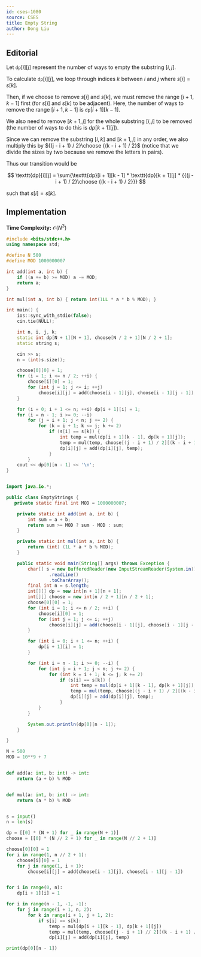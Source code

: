 ```yaml
---
id: cses-1080
source: CSES
title: Empty String
author: Dong Liu
---
```


## Editorial

Let $\texttt{dp}[i][j]$ represent the number of ways to empty the substring $[i, j]$.

To calculate $\texttt{dp}[i][j]$, we loop through indices $k$ between $i$ and $j$ where $s[i] = s[k]$.

Then, if we choose to remove $s[i]$ and $s[k]$, we must remove the range $[i + 1, k - 1]$ first (for $s[i]$ and $s[k]$ to be adjacent). Here, the number of ways to remove the range $[i + 1, k - 1]$ is $\texttt{dp}[i + 1][k - 1]$.

We also need to remove $[k + 1, j]$ for the whole substring $[i, j]$ to be removed (the number of ways to do this is $dp[k + 1][j]$).

Since we can remove the substring $[i, k]$ and $[k + 1, j]$ in any order, we also multiply this by ${(j - i + 1) / 2}\choose {(k - i + 1) / 2}$ (notice that we divide the sizes by two because we remove the letters in pairs).

Thus our transition would be

$$
\texttt{dp}[i][j] = \sum{\texttt{dp}[i + 1][k - 1] * \texttt{dp}[k + 1][j] * {{(j - i + 1) / 2}\choose {(k - i + 1) / 2}}}
$$

such that $s[i] = s[k]$.

## Implementation

**Time Complexity:** $\mathcal{O}(N^3)$

<LanguageSection>
<CPPSection>

```cpp
#include <bits/stdc++.h>
using namespace std;

#define N 500
#define MOD 1000000007

int add(int a, int b) {
	if ((a += b) >= MOD) a -= MOD;
	return a;
}

int mul(int a, int b) { return int(1LL * a * b % MOD); }

int main() {
	ios::sync_with_stdio(false);
	cin.tie(NULL);

	int n, i, j, k;
	static int dp[N + 1][N + 1], choose[N / 2 + 1][N / 2 + 1];
	static string s;

	cin >> s;
	n = (int)s.size();

	choose[0][0] = 1;
	for (i = 1; i <= n / 2; ++i) {
		choose[i][0] = 1;
		for (int j = 1; j <= i; ++j)
			choose[i][j] = add(choose[i - 1][j], choose[i - 1][j - 1]);
	}

	for (i = 0; i + 1 <= n; ++i) dp[i + 1][i] = 1;
	for (i = n - 1; i >= 0; --i)
		for (j = i + 1; j < n; j += 2) {
			for (k = i + 1; k <= j; k += 2)
				if (s[i] == s[k]) {
					int temp = mul(dp[i + 1][k - 1], dp[k + 1][j]);
					temp = mul(temp, choose[(j - i + 1) / 2][(k - i + 1) / 2]);
					dp[i][j] = add(dp[i][j], temp);
				}
		}
	cout << dp[0][n - 1] << '\n';
}
```

</CPPSection>

<JavaSection>

```java

import java.io.*;

public class EmptyStrings {
   private static final int MOD = 1000000007;

    private static int add(int a, int b) {
        int sum = a + b;
        return sum >= MOD ? sum - MOD : sum;
    }

    private static int mul(int a, int b) {
        return (int) (1L * a * b % MOD);
    }

    public static void main(String[] args) throws Exception {
        char[] s = new BufferedReader(new InputStreamReader(System.in))
                .readLine()
                .toCharArray();
        final int n = s.length;
        int[][] dp = new int[n + 1][n + 1];
        int[][] choose = new int[n / 2 + 1][n / 2 + 1];
        choose[0][0] = 1;
        for (int i = 1; i <= n / 2; ++i) {
            choose[i][0] = 1;
            for (int j = 1; j <= i; ++j)
                choose[i][j] = add(choose[i - 1][j], choose[i - 1][j - 1]);
        }

        for (int i = 0; i + 1 <= n; ++i) {
            dp[i + 1][i] = 1;
        }

        for (int i = n - 1; i >= 0; --i) {
            for (int j = i + 1; j < n; j += 2) {
                for (int k = i + 1; k <= j; k += 2)
                    if (s[i] == s[k]) {
                        int temp = mul(dp[i + 1][k - 1], dp[k + 1][j]);
                        temp = mul(temp, choose[(j - i + 1) / 2][(k - i + 1) / 2]);
                        dp[i][j] = add(dp[i][j], temp);
                    }
            }
        }

        System.out.println(dp[0][n - 1]);
    }

}

```
</JavaSection>
<PySection>

```py
N = 500
MOD = 10**9 + 7


def add(a: int, b: int) -> int:
	return (a + b) % MOD


def mul(a: int, b: int) -> int:
	return (a * b) % MOD


s = input()
n = len(s)

dp = [[0] * (N + 1) for _ in range(N + 1)]
choose = [[0] * (N // 2 + 1) for _ in range(N // 2 + 1)]

choose[0][0] = 1
for i in range(1, n // 2 + 1):
	choose[i][0] = 1
	for j in range(1, i + 1):
		choose[i][j] = add(choose[i - 1][j], choose[i - 1][j - 1])


for i in range(0, n):
	dp[i + 1][i] = 1

for i in range(n - 1, -1, -1):
	for j in range(i + 1, n, 2):
		for k in range(i + 1, j + 1, 2):
			if s[i] == s[k]:
				temp = mul(dp[i + 1][k - 1], dp[k + 1][j])
				temp = mul(temp, choose[(j - i + 1) // 2][(k - i + 1) // 2])
				dp[i][j] = add(dp[i][j], temp)

print(dp[0][n - 1])
```

</PySection>
</LanguageSection>
